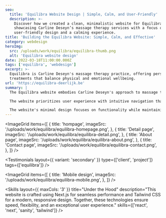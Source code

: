 ```yaml
---
seo:
  title: 'Equilibra Website Design | Simple, Calm, and User-Friendly'
  description: >-
    Discover how we created a clean, minimalistic website for Equilibra,
    showcasing Carline Deseyn’s massage therapy services with a focus on
    user-friendly design and a calming experience.
title: 'Building the Equilibra Website: Simple, Calm, and Effective'
category: webdesign
heroImg:
  src: /uploads/work/equilibra/equilibra-thumb.png
  alt: 'Equilibra website design'
date: 2022-03-18T11:00:00.000Z
tags: ['equilibra', 'webdesign']
excerpt: >-
  Equilibra is Carline Deseyn's massage therapy practice, offering personalized
  treatments that balance physical and emotional wellbeing.
url: 'https://equilibra-deerlijk.be'
summary: |
  The Equilibra website embodies Carline Deseyn's approach to massage therapy through its intuitive and calming design. With clean navigation and a peaceful atmosphere, the minimalistic layout puts the focus on her services and background. The soft color palette and typography create a sense of tranquility that perfectly matches Equilibra's essence.

  The website prioritizes user experience with intuitive navigation that guides visitors through Carline's story and services. Strategic placement of contact forms and booking options makes it easy for users to take action. The responsive design ensures a seamless experience across all devices, from desktop to mobile.

  The website's minimal design focuses on functionality while maintaining optimal performance and speed. Through carefully curated imagery and strategic text placement, visitors can easily find information in a calm, uncluttered environment. The final result perfectly reflects Carline's balanced approach to massage therapy.
---
```


<ImageGrid
	items={[
		{
			title: 'hompage',
			imageSrc: '/uploads/work/equilibra/equilibra-homepage.png',
		},
		{
			title: 'Detail page',
			imageSrc: '/uploads/work/equilibra/equilibra-detail.png',
		},
		{
			title: 'About page',
			imageSrc: '/uploads/work/equilibra/equilibra-about.png',
		},
		{
			title: 'Contact page',
			imageSrc: '/uploads/work/equilibra/equilibra-contact.png',
		},
	]}
/>

<Testimonials
	layout={{ variant: 'secondary' }}
	type={['client', 'project']}
	tags={['equilibra']}
/>

<ImageGrid
	items={[
		{
			title: 'Mobile design',
			imageSrc: '/uploads/work/equilibra/equilibra-mobile.png',
		},
	]}
/>

<Skills
	layout={{ maxCols: '3' }}
	title="Under the Hood"
	description="This website is crafted using Next.js for seamless performance and Tailwind CSS for a modern, responsive design. Together, these technologies ensure speed, flexibility, and an exceptional user experience."
	skills={['react', 'next', 'sanity', 'tailwind']}
/>
